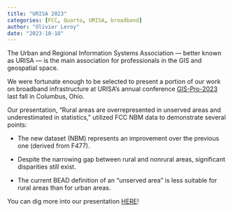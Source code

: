 ```yaml
---
title: "URISA 2023"
categories: [FCC, Quarto, URISA, broadband]
author: "Olivier Leroy"
date: "2023-10-18"
---
```


The Urban and Regional Information Systems Association — better known as URISA — is the main association for professionals in the GIS and geospatial space.

We were fortunate enough to be selected to present a portion of our work on broadband infrastructure at URISA’s annual conference [GIS-Pro-2023](https://gispro2023.sched.com/) last fall in Columbus, Ohio.

Our presentation, “Rural areas are overrepresented in unserved areas and underestimated in statistics,” utilized FCC NBM data to demonstrate several points:

- The new dataset (NBM) represents an improvement over the previous one (derived from F477).

- Despite the narrowing gap between rural and nonrural areas, significant disparities still exist.

- The current BEAD definition of an “unserved area” is less suitable for rural areas than for urban areas.

You can dig more into our presentation [HERE](https://ruralinnovation.github.io/conf_URISA_2023/#/title-slide)!
